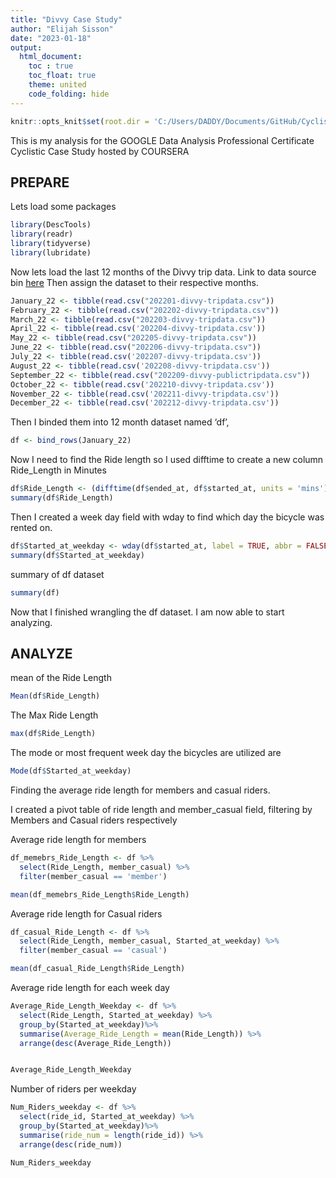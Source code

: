 ```yaml
---
title: "Divvy Case Study"
author: "Elijah Sisson"
date: "2023-01-18"
output: 
  html_document:
    toc : true
    toc_float: true
    theme: united
    code_folding: hide 
---
```

```r
knitr::opts_knit$set(root.dir = 'C:/Users/DADDY/Documents/GitHub/Cyclistic_Case_Study_Coursera')
```

This is my analysis for the GOOGLE Data Analysis Professional Certificate Cyclistic Case Study hosted by COURSERA

## PREPARE

Lets load some packages

```r
library(DescTools)
library(readr)
library(tidyverse)
library(lubridate)
```

Now lets load the last 12 months of the Divvy trip data. Link to data source bin [here](https://divvy-tripdata.s3.amazonaws.com/index.html)
Then assign the dataset to their respective months.

```r
January_22 <- tibble(read.csv("202201-divvy-tripdata.csv"))
February_22 <- tibble(read.csv("202202-divvy-tripdata.csv"))
March_22 <- tibble(read.csv("202203-divvy-tripdata.csv"))
April_22 <- tibble(read.csv('202204-divvy-tripdata.csv'))
May_22 <- tibble(read.csv("202205-divvy-tripdata.csv"))
June_22 <- tibble(read.csv("202206-divvy-tripdata.csv"))
July_22 <- tibble(read.csv('202207-divvy-tripdata.csv'))
August_22 <- tibble(read.csv('202208-divvy-tripdata.csv'))
September_22 <- tibble(read.csv("202209-divvy-publictripdata.csv"))
October_22 <- tibble(read.csv('202210-divvy-tripdata.csv'))
November_22 <- tibble(read.csv('202211-divvy-tripdata.csv'))
December_22 <- tibble(read.csv('202212-divvy-tripdata.csv'))
```

Then I binded them into 12 month dataset named 'df',

```r
df <- bind_rows(January_22)
```

Now I need to find the Ride length so I used difftime to create a new column Ride_Length in Minutes
```r
df$Ride_Length <- (difftime(df$ended_at, df$started_at, units = 'mins'))
summary(df$Ride_Length)
```

Then I created a week day field with wday to find which day the bicycle was rented on.

```r
df$Started_at_weekday <- wday(df$started_at, label = TRUE, abbr = FALSE)
summary(df$Started_at_weekday)
```

summary of df dataset
```r
summary(df)
```

Now that I finished wrangling the df dataset. I am now able to start analyzing.

## ANALYZE

mean of the Ride Length

```r
Mean(df$Ride_Length)
```

The Max Ride Length

```r
max(df$Ride_Length)
```

The mode or most frequent week day the bicycles are utilized are
```r
Mode(df$Started_at_weekday)
```

Finding the average ride length for members and casual riders.

I created a pivot table of ride length and member_casual field, filtering by Members and Casual riders respectively

Average ride length for members
```r
df_memebrs_Ride_Length <- df %>%
  select(Ride_Length, member_casual) %>%
  filter(member_casual == 'member')

mean(df_memebrs_Ride_Length$Ride_Length)
```

Average ride length for Casual riders
```r
df_casual_Ride_Length <- df %>%
  select(Ride_Length, member_casual, Started_at_weekday) %>%
  filter(member_casual == 'casual')

mean(df_casual_Ride_Length$Ride_Length)
```
Average ride length for each week day

```r
Average_Ride_Length_Weekday <- df %>%
  select(Ride_Length, Started_at_weekday) %>%
  group_by(Started_at_weekday)%>%
  summarise(Average_Ride_Length = mean(Ride_Length)) %>%
  arrange(desc(Average_Ride_Length))


Average_Ride_Length_Weekday
```
Number of riders per weekday
```r
Num_Riders_weekday <- df %>%
  select(ride_id, Started_at_weekday) %>%
  group_by(Started_at_weekday)%>%
  summarise(ride_num = length(ride_id)) %>%
  arrange(desc(ride_num))

Num_Riders_weekday
```
